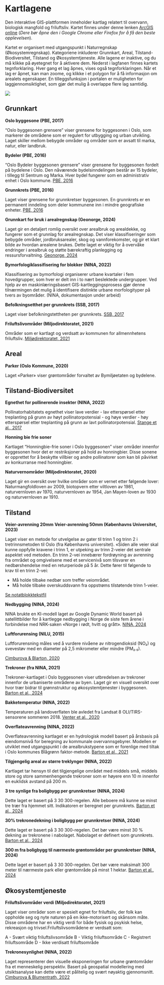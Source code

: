 # Kartlagene
Den interaktive GIS-plattformen inneholder kartlag relatert til  overvann, biologisk mangfold og friluftsliv. Kartet finnes under denne lenken [ArcGIS online](https://experience.arcgis.com/experience/e91c22a87465403ba961fb307dcbf2bb/) (*Dere bør åpne den i Google Chrome eller Firefox for å få den beste opplevelsen*). 


Kartet er organisert med utgangspunkt i Naturregnskap (Økosystemregnskap). Kategoriene inkluderer Grunnkart, Areal, Tilstand-Biodiversitet, Tilstand og Økosystemtjeneste. Alle lagene er inaktive, og du må klikke på øyetegnet for å aktivere dem. Nederst i lagfanen finnes kartets tegnforklaring. Hver gang et lag åpnes, vises også tegnforklaringen. Når et lag er åpnet, kan man zoome, og klikke i et polygon for å få informasjon om arealets egenskaper. En tilleggsfunksjon i portalen er muligheten for laggjennomsiktighet, som gjør det mulig å overlappe flere lag samtidig. 


![](transparency_new.PNG)

## Grunnkart

**Oslo byggesone (PBE, 2017)**

"Oslo byggesonen grensere" viser grensene for byggesonen i Oslo, som markerer de områdene som er regulert for utbygging og urban utvikling. Laget skiller mellom bebygde områder og områder som er avsatt til marka, natur, eller landbruk. 

**Bydeler (PBE, 2016)**

"Oslo Bydeler byggesonen grensere" viser grensene for byggesonen fordelt på bydelene i Oslo. Den nåværende bydelsinndelingen består av 15 bydeler, i tillegg til Sentrum og Marka. Hver bydel fungerer som en administrativ enhet i Oslo kommune.
[PBE, 2016](https://www.oslo.kommune.no/statistikk/geografiske-inndelinger/)

**Grunnkrets (PBE, 2016)**

Laget viser grensene for grunnkretser byggesonen. En grunnkrets er en permanent inndeling som deler kommunene inn i mindre geografiske enheter.
[PBE, 2016](https://www.oslo.kommune.no/statistikk/geografiske-inndelinger/)

**Grunnkart for bruk i arealregnskap (Geonorge, 2024)**

Laget gir en detaljert romlig oversikt over arealbruk og arealdekke, og fungerer som et grunnlag for arealregnskap. Det viser klassifiseringer som bebygde områder, jordbruksarealer, skog og vannforekomster, og gir et klart bilde av hvordan arealene brukes. Dette laget er viktig for å overvåke endringer i arealbruk og støtte bærekraftig planlegging og ressursforvaltning.
[Geonorge, 2024](https://kartkatalog.geonorge.no/metadata/grunnkart-for-bruk-i-arealregnskap-testversjon-wms/c7dc425b-60cd-42f7-a84e-202c7d7b912a)

**Bymorfologiklassifisering for blokker (NINA, 2022)**

Klassifisering av bymorfologi organiserer urbane kvartaler i fem hovedgrupper, som hver er delt inn i to nært beslektede undergrupper. Ved hjelp av en maskinlæringsbasert GIS-kartleggingsprosess gjør denne tilnærmingen det mulig å identifisere distinkte urbane morfologityper på tvers av byområder.
(NINA, dokumentasjon under arbeid)

**Befolkningsetthet per grunnkrets (SSB, 2017)**

Laget viser befolkningstettheten per grunnkrets. 
[SSB, 2017](https://www.ssb.no/statbank/table/04317) 

**Friluftslivområder (Miljodirektoratet, 2021)**

Områder som er kartlagt og verdsatt av kommunen for allmennhetens friluftsliv.
[Miljødirektoratet, 2021](https://www.miljodirektoratet.no/globalassets/publikasjoner/m98/m98.PDF)

## Areal

**Parker (Oslo Kommune, 2020)**

Laget «Parker» viser grøntområder forvaltet av Bymiljøetaten og bydelene.  

## Tilstand-Biodiversitet

**Egnethet for pollinerende insekter (NINA, 2022)**

Pollinatorhabitatets egnethet viser lave verdier - lav etterspørsel etter treplanting på grunn av høyt pollinatorpotensial - og høye verdier - høy etterspørsel etter treplanting på grunn av lavt pollinatorpotensial.
[Stange et al., 2017](https://doi.org/10.3897/oneeco.2.e14014)

**Honning bie frie soner**

Kartlaget "Honningbie-frie soner i Oslo byggesonen" viser områder innenfor byggesonen hvor det er restriksjoner på hold av honningbier. 
Disse sonene er opprettet for å beskytte villbier og andre pollinatorer som kan bli påvirket av konkurranse med honningbier.

**Naturvernområder (Miljodirektoratet, 2020)**

Laget gir en oversikt over hvilke områder som er vernet etter følgende lover: Naturmangfoldloven av 2009, biotopvern etter viltloven av 1981, naturvernloven av 1970, naturvernloven av 1954, Jan Mayen-loven av 1930 og naturvernloven av 1910.

## Tilstand

**Veier-avrenning 20mm**
**Veier-avrenning 50mm (Københavns Universitet, 2023)**

Laget viser en metode for utvelgelse av gater til trinn 1 og trinn 2 i tretrinnsmetoden til Oslo (fra Københavns universitet). «Siden alle veier skal kunne oppfylle kravene i trinn 1, er utpeking av trinn 2-veier det sentrale aspektet ved metoden. En trinn 2-vei innebærer fordrøyning av avrenning fra området og omgivelsene med et servicenivå som tilsvarer en nedbørshendelse med en returperiode på 5 år. Dette fører til følgende to krav til en trinn 2-vei:

- Må holde tilbake nedbør som treffer veiområdet.
- Må holde tilbake overskuddsvann fra oppstrøms tilstøtende trinn 1-veier.

[Se notatblokktekstfil](https://github.com/NINAnor/SPARE_project/blob/main/layer_veieravren.txt)

**Nedbygging (NINA, 2024)**

NINA brukte en KI-modell laget av Google Dynamic World basert på satellittbilder for å kartlegge nedbygging i Norge de siste fem årene i forbindelse med NRK-saken «Norge i rødt, hvitt og grått».
[NINA, 2024](https://www.nina.no/Om-NINA/Aktuelt/Nyheter/article/kartlegg-nedbygging-av-natur-selv)

**Luftforurensing (NILU, 2015)**

Luftforurensning måles ved å vurdere nivåene av nitrogendioksid (NO₂) og svevestøv med en diameter på 2,5 mikrometer eller mindre (PM₂.₅).

[Cimburova & Blarton, 2020](https://doi.org/10.1016/j.ufug.2020.126801)

**Trekroner (fra NINA, 2021)**

Trekroner-kartlaget i Oslo byggesonen viser utbredelsen av trekroner innenfor de urbaniserte områdene av byen. 
Laget gir en visuell oversikt over hvor trær bidrar til grønnstruktur og økosystemtjenester i byggesonen.
[Barton et al., 2024](https://brage.nina.no/nina-xmlui/handle/11250/3134268)

**Bakketemperatur (NINA, 2022)**

Temperaturen på landoverflaten ble avledet fra Landsat 8 OLI/TIRS-sensorene sommeren 2018.
[Venter et al., 2020](https://doi.org/10.1016/j.scitotenv.2019.136193)

**Overflateavrenning (NINA, 2022)**

Overflateavrenning kartlaget er en hydrologisk modell basert på årsbasis på eiendomsnivå for beregning av kommunale overvannsgebyrer. Modellen er utviklet med utgangspunkt i de arealbrukstypene som er forenlige med tiltak i Oslo kommunes Blågrønn faktor-metode.
[Barton et al., 2021](https://niva.brage.unit.no/niva-xmlui/bitstream/handle/11250/2984562/BartonBrukerfinansiertVann2021bl%25C3%25A5.pdf?sequence=1&isAllowed=y)


**Tilgjengelig areal av større treklynger (NINA, 2022)**

Kartlaget tar hensyn til det tilgjengelige området med middels små, middels store og store sammenhengende trekroner som er høyere enn 10 m innenfor en euklidsk avstand på 200 m.


**3 tre synlige fra boligbygg per grunnkretser (NINA, 2024)**

Dette laget er basert på 3 30 300-regelen. Alle beboere må kunne se minst tre trær fra hjemmet sitt. Indikatoren er beregnet per grunnkrets.
[Barton et al., 2024](https://brage.nina.no/nina-xmlui/handle/11250/3134268)

**30% trekronedekning i boligbygg per grunnkretser (NINA, 2024)**

Dette laget er basert på 3 30 300-regelen. Det bør være minst 30 % dekning av trekronene i nabolaget. Nabolaget er definert som grunnkrets.
[Barton et al., 2024](https://brage.nina.no/nina-xmlui/handle/11250/3134268)

**300 m fra boligbygg til nærmeste grøntområder per grunnkretser  (NINA, 2024)**

Dette laget er basert på 3 30 300-regelen. Det bør være maksimalt 300 meter til nærmeste park eller grøntområde på minst 1 hektar. 
[Barton et al., 2024](https://brage.nina.no/nina-xmlui/handle/11250/3134268)

## Økosystemtjeneste

**Friluftslivområder verdi (Miljodirektoratet, 2021)**

Laget viser områder som er spesielt egnet for friluftsliv, der folk kan oppholde seg og nyte naturen på en ikke-motorisert og skånsom måte. Disse områdene har en viktig verdi for både fysisk og psykisk helse, rekreasjon og trivsel.Friluftslivsområdene er verdsatt som:

A - Svært viktig friluftslivsområde
B - Viktig friluftsområde
C - Registrert friluftsområde
D - Ikke verdisatt friluftsområde

**Trekronesynlighet (NINA, 2022)**

Laget representerer den visuelle eksponeringen for urbane grøntområder fra et menneskelig perspektiv. Basert på geospatial modellering med utsiktsanalyse kan dette være et pålitelig og svært nøyaktig gjennomsnitt. 
[Cimburova & Blumentrath, 2022](https://doi.org/10.1016/j.landurbplan.2022.104395)
